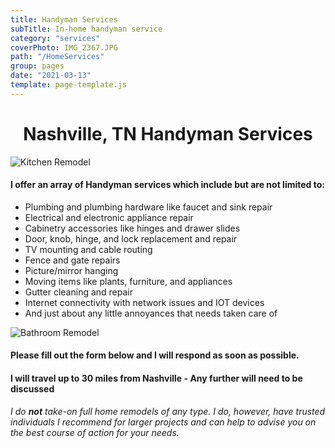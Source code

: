 ```yaml
---
title: Handyman Services
subTitle: In-home handyman service
category: "services"
coverPhoto: IMG_2367.JPG
path: "/HomeServices"
group: pages
date: "2021-03-13"
template: page-template.js
---
```


<center>

# Nashville, TN Handyman Services

</center>


![Kitchen Remodel](IMG_2367.JPG)

#### I offer an array of Handyman services which include but are not limited to:

- Plumbing and plumbing hardware like faucet and sink repair
- Electrical and electronic appliance repair
- Cabinetry accessories like hinges and drawer slides
- Door, knob, hinge, and lock replacement and repair
- TV mounting and cable routing
- Fence and gate repairs
- Picture/mirror hanging
- Moving items like plants, furniture, and appliances
- Gutter cleaning and repair
- Internet connectivity with network issues and IOT devices
- And just about any little annoyances that needs taken care of

![Bathroom Remodel](IMG_3387.JPG)

#### Please fill out the form below and I will respond as soon as possible.

<HomeRequestForm />

#### I will travel up to 30 miles from Nashville - Any further will need to be discussed

*I do* ***not*** *take-on full home remodels of any type. I do, however, have trusted individuals I recommend for larger projects and can help to advise you on the best course of action for your needs.*

